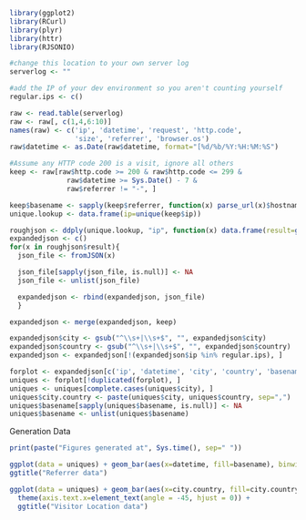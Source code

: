 ```r
library(ggplot2)
library(RCurl)
library(plyr)
library(httr)
library(RJSONIO)

#change this location to your own server log
serverlog <- ""

#add the IP of your dev environment so you aren't counting yourself
regular.ips <- c()

raw <- read.table(serverlog)
raw <- raw[, c(1,4,6:10)]
names(raw) <- c('ip', 'datetime', 'request', 'http.code',
                'size', 'referrer', 'browser.os')
raw$datetime <- as.Date(raw$datetime, format="[%d/%b/%Y:%H:%M:%S")

#Assume any HTTP code 200 is a visit, ignore all others
keep <- raw[raw$http.code >= 200 & raw$http.code <= 299 &
              raw$datetime >= Sys.Date() - 7 &
              raw$referrer != "-", ]

keep$basename <- sapply(keep$referrer, function(x) parse_url(x)$hostname)
unique.lookup <- data.frame(ip=unique(keep$ip))

roughjson <- ddply(unique.lookup, "ip", function(x) data.frame(result=getURL(paste0("ipinfo.io/", x$ip))))
expandedjson <- c()
for(x in roughjson$result){
  json_file <- fromJSON(x)

  json_file[sapply(json_file, is.null)] <- NA
  json_file <- unlist(json_file)

  expandedjson <- rbind(expandedjson, json_file)
  }

expandedjson <- merge(expandedjson, keep)

expandedjson$city <- gsub("^\\s+|\\s+$", "", expandedjson$city)
expandedjson$country <- gsub("^\\s+|\\s+$", "", expandedjson$country)
expandedjson <- expandedjson[!(expandedjson$ip %in% regular.ips), ]

forplot <- expandedjson[c('ip', 'datetime', 'city', 'country', 'basename')]
uniques <- forplot[!duplicated(forplot), ]
uniques <- uniques[complete.cases(uniques$city), ]
uniques$city.country <- paste(uniques$city, uniques$country, sep=",")
uniques$basename[sapply(uniques$basename, is.null)] <- NA
uniques$basename <- unlist(uniques$basename)
```

Generation Data
```r
print(paste("Figures generated at", Sys.time(), sep=" "))
```

```r
ggplot(data = uniques) + geom_bar(aes(x=datetime, fill=basename), binwidth=1) +
ggtitle("Referrer data")

ggplot(data = uniques) + geom_bar(aes(x=city.country, fill=city.country), binwidth=1) + 
  theme(axis.text.x=element_text(angle = -45, hjust = 0)) +
  ggtitle("Visitor Location data")

```
